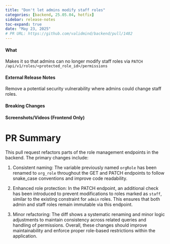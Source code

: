 ```yaml
---
title: "Don't let admins modify staff roles"
categories: [backend, 25.05.04, hotfix]
sidebar: release-notes
toc-expand: true
date: "May 23, 2025"
# PR URL: https://github.com/validmind/backend/pull/1482
---
```

#### What
<!-- Describe what the change is doing, including behavior before and after the change -->
Makes it so that admins can no longer modify staff roles via `PATCH /api/v1/roles/<protected_role_id>/permissions`

#### External Release Notes
<!--- REPLACE THIS COMMENT WITH YOUR DESCRIPTION --->
Remove a potential security vulnerability where admins could change staff roles.

#### Breaking Changes
<!-- List any breaking changes -->

#### Screenshots/Videos (Frontend Only)
<!-- Add screenshots or videos showing before/after -->

# PR Summary

This pull request refactors parts of the role management endpoints in the backend. The primary changes include:

1. Consistent naming: The variable previously named `orgRole` has been renamed to `org_role` throughout the GET and PATCH endpoints to follow snake_case conventions and improve code readability.

2. Enhanced role protection: In the PATCH endpoint, an additional check has been introduced to prevent modifications to roles marked as `staff`, similar to the existing constraint for `admin` roles. This ensures that both admin and staff roles remain immutable via this endpoint.

3. Minor refactoring: The diff shows a systematic renaming and minor logic adjustments to maintain consistency across related queries and handling of permissions. Overall, these changes should improve maintainability and enforce proper role-based restrictions within the application.